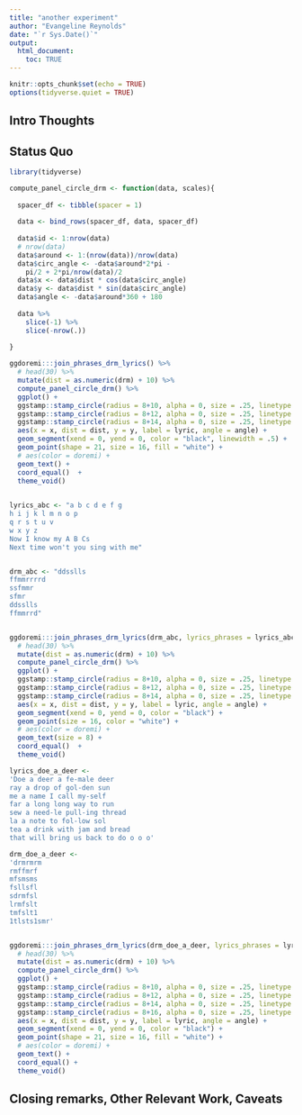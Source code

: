 ```yaml
---
title: "another experiment"
author: "Evangeline Reynolds"
date: "`r Sys.Date()`"
output: 
  html_document:
    toc: TRUE
---
```


```r
knitr::opts_chunk$set(echo = TRUE)
options(tidyverse.quiet = TRUE)
```




## Intro Thoughts


## Status Quo

```r
library(tidyverse)

compute_panel_circle_drm <- function(data, scales){
  
  spacer_df <- tibble(spacer = 1)
  
  data <- bind_rows(spacer_df, data, spacer_df)
  
  data$id <- 1:nrow(data)
  # nrow(data)
  data$around <- 1:(nrow(data))/nrow(data)
  data$circ_angle <- -data$around*2*pi - 
    pi/2 + 2*pi/nrow(data)/2 
  data$x <- data$dist * cos(data$circ_angle)
  data$y <- data$dist * sin(data$circ_angle)
  data$angle <- -data$around*360 + 180
  
  data %>% 
    slice(-1) %>% 
    slice(-nrow(.))
  
}

ggdoremi:::join_phrases_drm_lyrics() %>% 
  # head(30) %>% 
  mutate(dist = as.numeric(drm) + 10) %>% 
  compute_panel_circle_drm() %>% 
  ggplot() + 
  ggstamp::stamp_circle(radius = 8+10, alpha = 0, size = .25, linetype = "dotted") +
  ggstamp::stamp_circle(radius = 8+12, alpha = 0, size = .25, linetype = "dotted") +
  ggstamp::stamp_circle(radius = 8+14, alpha = 0, size = .25, linetype = "dotted") +
  aes(x = x, dist = dist, y = y, label = lyric, angle = angle) + 
  geom_segment(xend = 0, yend = 0, color = "black", linewidth = .5) +
  geom_point(shape = 21, size = 16, fill = "white") +
  # aes(color = doremi) +
  geom_text() +
  coord_equal()  + 
  theme_void()
  

lyrics_abc <- "a b c d e f g
h i j k l m n o p
q r s t u v
w x y z
Now I know my A B Cs
Next time won't you sing with me"


drm_abc <- "ddsslls
ffmmrrrrd
ssfmmr
sfmr
ddsslls
ffmmrrd"


ggdoremi:::join_phrases_drm_lyrics(drm_abc, lyrics_phrases = lyrics_abc %>% str_to_title()) %>% 
  # head(30) %>% 
  mutate(dist = as.numeric(drm) + 10) %>% 
  compute_panel_circle_drm() %>% 
  ggplot() + 
  ggstamp::stamp_circle(radius = 8+10, alpha = 0, size = .25, linetype = "dotted") +
  ggstamp::stamp_circle(radius = 8+12, alpha = 0, size = .25, linetype = "dotted") +
  ggstamp::stamp_circle(radius = 8+14, alpha = 0, size = .25, linetype = "dotted") +
  aes(x = x, dist = dist, y = y, label = lyric, angle = angle) + 
  geom_segment(xend = 0, yend = 0, color = "black") +
  geom_point(size = 16, color = "white") +
  # aes(color = doremi) +
  geom_text(size = 8) +
  coord_equal()  + 
  theme_void()
```

```r

lyrics_doe_a_deer <-
'Doe a deer a fe-male deer
ray a drop of gol-den sun
me a name I call my-self
far a long long way to run
sew a need-le pull-ing thread
la a note to fol-low sol
tea a drink with jam and bread
that will bring us back to do o o o'

drm_doe_a_deer <-
'drmrmrm
rmffmrf
mfsmsms
fsllsfl
sdrmfsl
lrmfslt
tmfslt1
1tlsts1smr'


ggdoremi:::join_phrases_drm_lyrics(drm_doe_a_deer, lyrics_phrases = lyrics_doe_a_deer) %>%
  # head(30) %>%
  mutate(dist = as.numeric(drm) + 10) %>%
  compute_panel_circle_drm() %>%
  ggplot() +
  ggstamp::stamp_circle(radius = 8+10, alpha = 0, size = .25, linetype = "dotted") +
  ggstamp::stamp_circle(radius = 8+12, alpha = 0, size = .25, linetype = "dotted") +
  ggstamp::stamp_circle(radius = 8+14, alpha = 0, size = .25, linetype = "dotted") +
  ggstamp::stamp_circle(radius = 8+16, alpha = 0, size = .25, linetype = "dotted") +
  aes(x = x, dist = dist, y = y, label = lyric, angle = angle) +
  geom_segment(xend = 0, yend = 0, color = "black") +
  geom_point(shape = 21, size = 16, fill = "white") +
  # aes(color = doremi) +
  geom_text() +
  coord_equal() + 
  theme_void()


```



## Closing remarks, Other Relevant Work, Caveats
